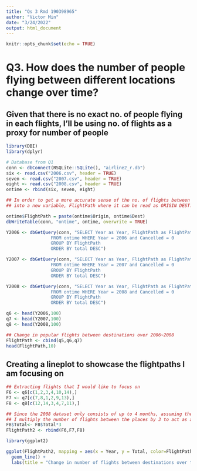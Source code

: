 ```yaml
---
title: "Qs 3 Rmd 190398965"
author: "Victor Min"
date: "3/24/2022"
output: html_document
---
```


```r
knitr::opts_chunk$set(echo = TRUE)
```

# Q3. How does the number of people flying between different locations change over time?
## Given that there is no exact no. of people flying in each flights, I'll be using no. of flights as a proxy for number of people

```r
library(DBI)
library(dplyr)

# Database from Q1
conn <- dbConnect(RSQLite::SQLite(), "airline2_r.db")
six <- read.csv("2006.csv", header = TRUE)
seven <- read.csv("2007.csv", header = TRUE)
eight <- read.csv("2008.csv", header = TRUE)
ontime <- rbind(six, seven, eight)

## In order to get a more accurate sense of the no. of flights between destinations i will be combining Origin and Destination
## into a new variable, FlightPath where it can be read as ORIGIN DEST.

ontime$FlightPath = paste(ontime$Origin, ontime$Dest)
dbWriteTable(conn, "ontime", ontime, overwrite = TRUE)

Y2006 <- dbGetQuery(conn, "SELECT Year as Year, FlightPath as FlightPath, COUNT(*) AS Total 
                 FROM ontime WHERE Year = 2006 and Cancelled = 0 
                 GROUP BY FlightPath
                 ORDER BY total DESC")

Y2007 <- dbGetQuery(conn, "SELECT Year as Year, FlightPath as FlightPath, COUNT(*) AS Total 
                 FROM ontime WHERE Year = 2007 and Cancelled = 0 
                 GROUP BY FlightPath
                 ORDER BY total DESC")

Y2008 <- dbGetQuery(conn, "SELECT Year as Year, FlightPath as FlightPath, COUNT(*) AS Total 
                 FROM ontime WHERE Year = 2008 and Cancelled = 0 
                 GROUP BY FlightPath
                 ORDER BY total DESC")

q6 <- head(Y2006,100)
q7 <- head(Y2007,100)
q8 <- head(Y2008,100)

## Change in popular flights between destinations over 2006~2008
FlightPath <- cbind(q5,q6,q7)
head(FlightPath,10)

```
## Creating a lineplot to showcase the flightpaths I am focusing on
```r
## Extracting flights that I would like to focus on
F6 <- q6[c(1,2,3,4,10,14),]
F7 <- q7[c(7,8,1,2,9,13),]
F8 <- q8[c(12,14,3,4,7,11),]

## Since the 2008 dataset only consists of up to 4 months, assuming the amount of flights remain constant throughout the year
## I multiply the number of flights between the places by 3 to act as a sort of rough estimation for the flights in 2008
F8$Total<- F8$Total*3
FlightPath2 <- rbind(F6,F7,F8)

```

```r
library(ggplot2)

ggplot(FlightPath2, mapping = aes(x = Year, y = Total, color=FlightPath)) + 
  geom_line() +
  labs(title = "Change in number of flights between destinations over time", x = "Year", y = "Total Flights")

```

